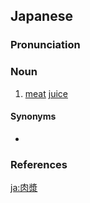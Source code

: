 ==Japanese==
{{ja-kanjitab|にく|しょう|yomi=o}}

===Pronunciation===
{{ja-pron|yomi=o|にくしょう|acc=0|acc_ref=DJR}}

===Noun===
{{ja-noun|にくしょう|hhira=にくしやう}}

# [[meat]] [[juice]]

====Synonyms====
* {{sense|meat juice}} {{ja-r|肉汁|にくじゅう}}

===References===
<references/>

[[ja:肉漿]]